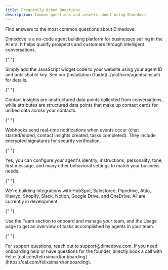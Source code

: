 ```yaml
---
title: Frequently Asked Questions
description: Common questions and answers about using Dimedove
---
```


Find answers to the most common questions about Dimedove.

<AccordionGroup>
  <Accordion title="What is Dimedove?">
    Dimedove is a no-code agent building platform for businesses selling in the AI era. It helps qualify prospects and customers through intelligent conversations.
  </Accordion>

{" "}

<Accordion title="How do I install the agent on my website?">
  Simply add the JavaScript widget code to your website using your agent ID and
  publishable key. See our [Installation Guide](../platform/agents/install) for
  details.
</Accordion>

{" "}

<Accordion title="What are contact insights and attributes?">
  Contact insights are unstructured data points collected from conversations,
  while attributes are structured data points that make up contact cards for
  unified data across your contacts.
</Accordion>

{" "}

<Accordion title="How do webhooks work with Dimedove?">
  Webhooks send real-time notifications when events occur (chat started/ended,
  contact insights created, tasks completed). They include encrypted signatures
  for security verification.
</Accordion>

{" "}

<Accordion title="Can I customize my agent's behavior and personality?">
  Yes, you can configure your agent's identity, instructions, personality, tone,
  first message, and many other behavioral settings to match your business
  needs.
</Accordion>

{" "}

<Accordion title="What integrations are available?">
  We're building integrations with HubSpot, Salesforce, Pipedrive, Attio,
  Klaviyo, Shopify, Slack, Notion, Google Drive, and OneDrive. All are currently
  in development.
</Accordion>

{" "}

<Accordion title="How do I manage my team and monitor agent performance?">
  Use the Team section to onboard and manage your team, and the Usage page to
  get an overview of tasks accomplished by agents in your team.
</Accordion>

{" "}

<Accordion title="How do I contact support?">
  For support questions, reach out to support@dimedove.com.
</Accordion>

  <Accordion title="Do you have questions or need help onboarding?">
    If you need onboarding help or have questions for the founder, directly book a call with Felix: [cal.com/felixsimard/onboarding](https://cal.com/felixsimard/onboarding).
  </Accordion>
</AccordionGroup>
